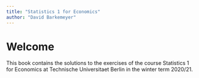 ```yaml
---
title: "Statistics 1 for Economics"
author: "David Barkemeyer"
---
```


# Welcome {-}

This book contains the solutions to the exercises of the course Statistics 1 for
Economics at Technische Universitaet Berlin in the winter term 2020/21.
